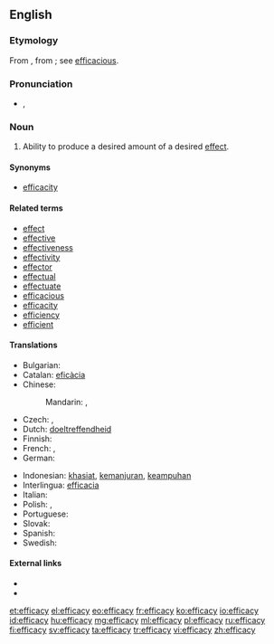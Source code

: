 ==English==

===Etymology===
From {{etyl|la|en}} {{term|efficacia||efficacy|lang=la}}, from {{term|efficax||efficacious}}; see [[efficacious]].

===Pronunciation===
* {{IPA|/ˈɛf.ɪ.kə.si/}}, {{X-SAMPA|/"Ef.I.k@.si/}}

===Noun===
{{en-noun|-}}

# {{context|uncountable|lang=en}} Ability to produce a desired amount of a desired [[effect]].

====Synonyms====
* [[efficacity]]

====Related terms====
* [[effect]]
* [[effective]]
* [[effectiveness]]
* [[effectivity]]
* [[effector]]
* [[effectual]]
* [[effectuate]]
* [[efficacious]]
* [[efficacity]]
* [[efficiency]]
* [[efficient]]

====Translations====
{{trans-top|ability to produce effect}}
* Bulgarian: {{t+|bg|действеност|m}}
* Catalan: [[eficàcia]] {{f}}
* Chinese:
*: Mandarin: {{t|cmn|功效|sc=Hani}}, {{t|cmn|效力|sc=Hani}}
* Czech: {{t-|cs|efektivnost|f}}, {{t-|cs|účinnost|f}}
* Dutch: [[doeltreffendheid]]
* Finnish: {{t-|fi|tehokkuus}}
* French: {{t+|fr|efficience|f}}, {{t+|fr|efficacité|f}}
* German: {{t-|de|Wirksamkeit|f}}
{{trans-mid}}
* Indonesian: [[khasiat]], [[manjur|kemanjuran]], [[ampuh|keampuhan]]
* Interlingua: [[efficacia]]
* Italian: {{t+|it|efficacia|f}}
* Polish: {{t-|pl|efektywność|f}}, {{t-|pl|skuteczność|f}}
* Portuguese: {{t+|pt|eficácia|f}}
* Slovak: {{t+|sk|efektívnosť|f}}
* Spanish: {{t+|es|eficacia|f}}
* Swedish: {{t+|sv|effektivitet|f}}
{{trans-bottom}}

====External links====
* {{R:Webster 1913}}
* {{R:Century 1911}}

[[et:efficacy]]
[[el:efficacy]]
[[eo:efficacy]]
[[fr:efficacy]]
[[ko:efficacy]]
[[io:efficacy]]
[[id:efficacy]]
[[hu:efficacy]]
[[mg:efficacy]]
[[ml:efficacy]]
[[pl:efficacy]]
[[ru:efficacy]]
[[fi:efficacy]]
[[sv:efficacy]]
[[ta:efficacy]]
[[tr:efficacy]]
[[vi:efficacy]]
[[zh:efficacy]]